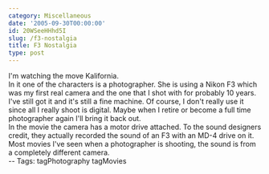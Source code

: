 ```yaml
---
category: Miscellaneous
date: '2005-09-30T00:00:00'
id: 20WSeeHHhd5I
slug: /f3-nostalgia
title: F3 Nostalgia
type: post
---
```


I'm watching the move Kalifornia.  
In it one of the characters is a photographer. She is using a Nikon
F3 which was my first real camera and the one that I shot with for
probably 10 years. I've still got it and it's still a fine machine.
Of course, I don't really use it since all I really shoot is
digital. Maybe when I retire or become a full time photographer
again I'll bring it back out.  
In the movie the camera has a motor drive attached. To the sound
designers credit, they actually recorded the sound of an F3 with an
MD-4 drive on it. Most movies I've seen when a photographer is
shooting, the sound is from a completely different camera.  
-- Tags: tagPhotography tagMovies